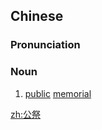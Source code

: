 ==Chinese==
{{zh-forms}}

===Pronunciation===
{{zh-pron
|m=gōngjì
|mn=kong-chè
|cat=n
}}

===Noun===
{{zh-noun}}

# [[public]] [[memorial]]

[[zh:公祭]]